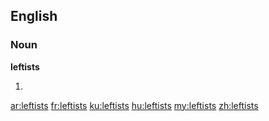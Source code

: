 ==English==

===Noun===
'''leftists'''

# {{plural of|leftist}}

[[ar:leftists]]
[[fr:leftists]]
[[ku:leftists]]
[[hu:leftists]]
[[my:leftists]]
[[zh:leftists]]